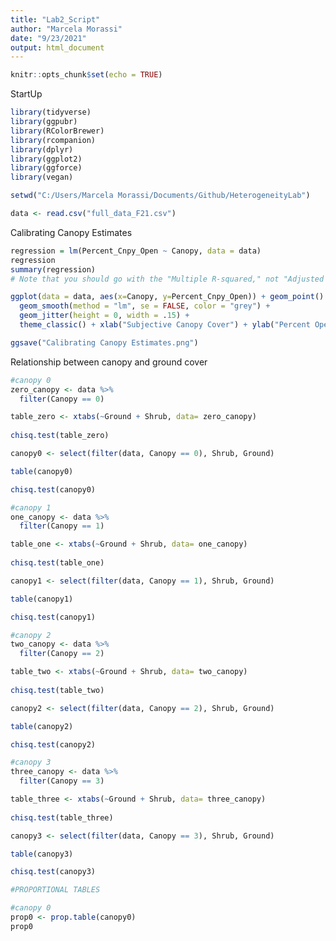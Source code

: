```yaml
---
title: "Lab2_Script"
author: "Marcela Morassi"
date: "9/23/2021"
output: html_document
---
```


```r
knitr::opts_chunk$set(echo = TRUE)
```


StartUp
```r
library(tidyverse)
library(ggpubr)
library(RColorBrewer)
library(rcompanion)
library(dplyr)
library(ggplot2)
library(ggforce)
library(vegan)

setwd("C:/Users/Marcela Morassi/Documents/Github/HeterogeneityLab")

data <- read.csv("full_data_F21.csv")


```

Calibrating Canopy Estimates
```r
regression = lm(Percent_Cnpy_Open ~ Canopy, data = data)
regression
summary(regression)
# Note that you should go with the "Multiple R-squared," not "Adjusted R-squared"

ggplot(data = data, aes(x=Canopy, y=Percent_Cnpy_Open)) + geom_point() + 
  geom_smooth(method = "lm", se = FALSE, color = "grey") +
  geom_jitter(height = 0, width = .15) +
  theme_classic() + xlab("Subjective Canopy Cover") + ylab("Percent Openness")

ggsave("Calibrating Canopy Estimates.png")

```

Relationship between canopy and ground cover
```r
#canopy 0
zero_canopy <- data %>% 
  filter(Canopy == 0)

table_zero <- xtabs(~Ground + Shrub, data= zero_canopy)
 
chisq.test(table_zero)

canopy0 <- select(filter(data, Canopy == 0), Shrub, Ground)

table(canopy0)

chisq.test(canopy0)

#canopy 1
one_canopy <- data %>% 
  filter(Canopy == 1)

table_one <- xtabs(~Ground + Shrub, data= one_canopy)
 
chisq.test(table_one)

canopy1 <- select(filter(data, Canopy == 1), Shrub, Ground)

table(canopy1)

chisq.test(canopy1)

#canopy 2
two_canopy <- data %>% 
  filter(Canopy == 2)

table_two <- xtabs(~Ground + Shrub, data= two_canopy)
 
chisq.test(table_two)

canopy2 <- select(filter(data, Canopy == 2), Shrub, Ground)

table(canopy2)

chisq.test(canopy2)

#canopy 3
three_canopy <- data %>% 
  filter(Canopy == 3)

table_three <- xtabs(~Ground + Shrub, data= three_canopy)
 
chisq.test(table_three)

canopy3 <- select(filter(data, Canopy == 3), Shrub, Ground)

table(canopy3)

chisq.test(canopy3)

#PROPORTIONAL TABLES

#canopy 0
prop0 <- prop.table(canopy0)
prop0
 
```









